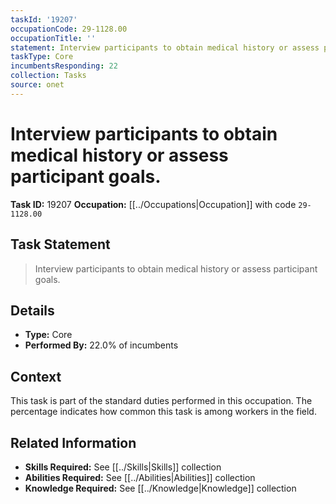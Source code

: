 ```yaml
---
taskId: '19207'
occupationCode: 29-1128.00
occupationTitle: ''
statement: Interview participants to obtain medical history or assess participant goals.
taskType: Core
incumbentsResponding: 22
collection: Tasks
source: onet
---
```

# Interview participants to obtain medical history or assess participant goals.

**Task ID:** 19207
**Occupation:** [[../Occupations|Occupation]] with code `29-1128.00`

## Task Statement

> Interview participants to obtain medical history or assess participant goals.

## Details

- **Type:** Core
- **Performed By:** 22.0% of incumbents

## Context

This task is part of the standard duties performed in this occupation. The percentage indicates how common this task is among workers in the field.

## Related Information

- **Skills Required:** See [[../Skills|Skills]] collection
- **Abilities Required:** See [[../Abilities|Abilities]] collection
- **Knowledge Required:** See [[../Knowledge|Knowledge]] collection
